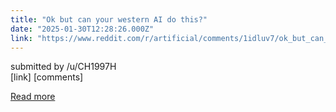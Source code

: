 ```yaml
---
title: "Ok but can your western AI do this?"
date: "2025-01-30T12:28:26.000Z"
link: "https://www.reddit.com/r/artificial/comments/1idluv7/ok_but_can_your_western_ai_do_this/"
---
```


submitted by    /u/CH1997H  
 [link]   [comments]

[Read more](https://www.reddit.com/r/artificial/comments/1idluv7/ok_but_can_your_western_ai_do_this/)
